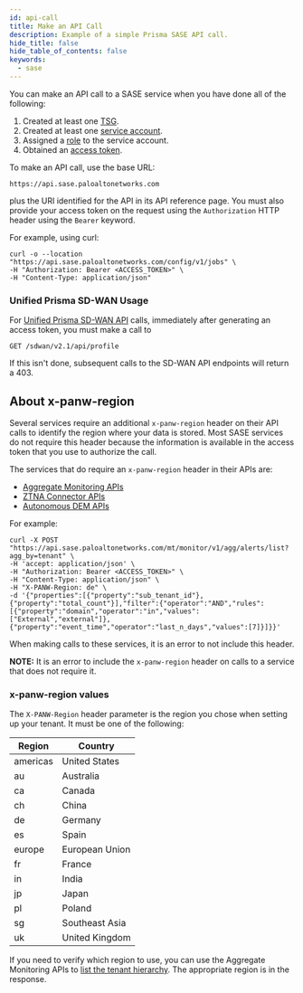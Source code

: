 ```yaml
---
id: api-call
title: Make an API Call
description: Example of a simple Prisma SASE API call.
hide_title: false
hide_table_of_contents: false
keywords:
  - sase
---
```


You can make an API call to a SASE service when you have done all of the following:

1. Created at least one [TSG](/sase/docs/tenant-service-groups).
2. Created at least one [service account](/sase/docs/service-accounts).
3. Assigned a [role](/sase/docs/roles) to the service account.
4. Obtained an [access token](/sase/docs/access-tokens).

To make an API call, use the base URL:

    https://api.sase.paloaltonetworks.com

plus the URI identified for the API in its API reference page. You must also 
provide your access token on the request using the `Authorization` HTTP
header using the `Bearer` keyword.

For example, using curl:

    curl -o --location "https://api.sase.paloaltonetworks.com/config/v1/jobs" \
    -H "Authorization: Bearer <ACCESS_TOKEN>" \
    -H "Content-Type: application/json"

### Unified Prisma SD-WAN Usage
For [Unified Prisma SD-WAN API](/sdwan/api/)
calls, immediately after generating an access token, you must make a call to

    GET /sdwan/v2.1/api/profile

If this isn't done, subsequent calls to the SD-WAN API endpoints will return a 403.

## About x-panw-region ##

Several services require an additional `x-panw-region` header on their API calls to identify the
region where your data is stored. Most SASE services do not require this header because the
information is available in the access token that you use to authorize the call.

The services that do require an `x-panw-region` header in their APIs are: 

* [Aggregate Monitoring APIs](/sase/api/mt-monitor/)
* [ZTNA Connector APIs](/access/api/ztna/ztna-connector-apis/)
* [Autonomous DEM APIs](/access/api/adem/autonomous-dem-api/)

For example:

    curl -X POST "https://api.sase.paloaltonetworks.com/mt/monitor/v1/agg/alerts/list?agg_by=tenant" \
    -H 'accept: application/json' \
    -H "Authorization: Bearer <ACCESS_TOKEN>" \
    -H "Content-Type: application/json" \
    -H "X-PANW-Region: de" \
    -d '{"properties":[{"property":"sub_tenant_id"},{"property":"total_count"}],"filter":{"operator":"AND","rules":[{"property":"domain","operator":"in","values":["External","external"]},{"property":"event_time","operator":"last_n_days","values":[7]}]}}'

When making calls to these services, it is an error to not include this header.

**NOTE:** It is an error to include the `x-panw-region` header on calls to a service that
does not require it.

### x-panw-region values ###

The `X-PANW-Region` header parameter is the region you chose when setting up your tenant. It must be one of the following:

| Region    | Country                      |
| --------- | ---------------------------- |
| americas  | United States                |
| au        | Australia                    |
| ca        | Canada                       |
| ch        | China                        |
| de        | Germany                      |
| es        | Spain                        |
| europe    | European Union               |
| fr        | France                       |
| in        | India                        |
| jp        | Japan                        |
| pl        | Poland                       |
| sg        | Southeast Asia               |
| uk        | United Kingdom               |

If you need to verify which region to use, you can 
use the Aggregate Monitoring APIs to 
[list the tenant hierarchy](/sase/api/mt-monitor/get-mt-monitor-v-1-agg-custom-tenant-hierarchy).
The appropriate region is in the response.
